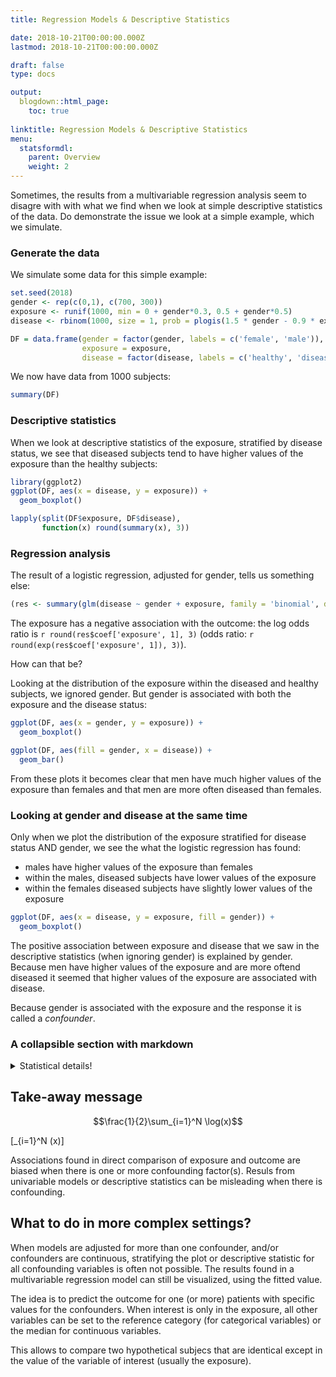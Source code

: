 ```yaml
---
title: Regression Models & Descriptive Statistics

date: 2018-10-21T00:00:00.000Z
lastmod: 2018-10-21T00:00:00.000Z

draft: false
type: docs

output:
  blogdown::html_page:
    toc: true
    
linktitle: Regression Models & Descriptive Statistics
menu:
  statsformdl:
    parent: Overview
    weight: 2
---
```


Sometimes, the results from a multivariable regression analysis seem to disagre
with with what we find when we look at simple descriptive statistics of the
data. Do demonstrate the issue we look at a simple example, which we simulate.

### Generate the data
We simulate some data for this simple example:
```r
set.seed(2018)
gender <- rep(c(0,1), c(700, 300))
exposure <- runif(1000, min = 0 + gender*0.3, 0.5 + gender*0.5)
disease <- rbinom(1000, size = 1, prob = plogis(1.5 * gender - 0.9 * exposure))

DF = data.frame(gender = factor(gender, labels = c('female', 'male')),
                exposure = exposure,
                disease = factor(disease, labels = c('healthy', 'diseased')))
```

We now have data from 1000 subjects:
```r
summary(DF)
```

### Descriptive statistics
When we look at descriptive statistics of the exposure, stratified by disease
status, we see that diseased subjects tend to have higher values of the exposure
than the healthy subjects:
```r
library(ggplot2)
ggplot(DF, aes(x = disease, y = exposure)) + 
  geom_boxplot()

lapply(split(DF$exposure, DF$disease),
       function(x) round(summary(x), 3))
```

### Regression analysis
The result of a logistic regression, adjusted for gender, tells us something
else:
```r
(res <- summary(glm(disease ~ gender + exposure, family = 'binomial', data = DF)))
```
The exposure has a negative association with the outcome: the log odds ratio is
`r round(res$coef['exposure', 1], 3)`
(odds ratio: `r round(exp(res$coef['exposure', 1]), 3)`).

How can that be?

Looking at the distribution of the exposure within the diseased and healthy
subjects, we ignored gender. But gender is associated with both the exposure
and the disease status:

```r
ggplot(DF, aes(x = gender, y = exposure)) +
  geom_boxplot()

ggplot(DF, aes(fill = gender, x = disease)) + 
  geom_bar()
```

From these plots it becomes clear that men have much higher values of the exposure
than females and that men are more often diseased than females.

### Looking at gender and disease at the same time
Only when we plot the distribution of the exposure stratified for disease 
status AND gender, we see the what the logistic regression has found:

* males have higher values of the exposure than females
* within the males, diseased subjects have lower values of the exposure
* within the females diseased subjects have slightly lower values of the exposure

```r
ggplot(DF, aes(x = disease, y = exposure, fill = gender)) + 
  geom_boxplot()
```

The positive association between exposure and disease that we saw in the
descriptive statistics (when ignoring gender) is explained by gender. 
Because men have higher values of the exposure and are more oftend diseased
it seemed that higher values of the exposure are associated with disease.

Because gender is associated with the exposure and the response it is called
a *confounder*.


### A collapsible section with markdown
<details>
  <summary>Statistical details!</summary>
  
  **Heading**
  
  1. A numbered
  2. list
     * With some
     * Sub bullets
     
```r
summary(rnorm(500))
```

$$\frac{1}{2}\sum_{i=1}^N \log(x)$$

</details>



## Take-away message
$$\frac{1}{2}\sum_{i=1}^N \log(x)$$

\[\frac{1}{2}\sum_{i=1}^N \log(x)\]


Associations found in direct comparison of exposure and outcome are biased when
there is one or more confounding factor(s).
Resuls from univariable models or descriptive statistics can be misleading when
there is confounding.


## What to do in more complex settings?
When models are adjusted for more than one confounder, and/or confounders are
continuous, stratifying the plot or descriptive statistic for all confounding
variables is often not possible. 
The results found in a multivariable regression model can still be visualized,
using the fitted value.

The idea is to predict the outcome for one (or more) patients with specific
values for the confounders. When interest is only in the exposure, all other
variables can be set to the reference category (for categorical variables)
or the median for continuous variables.

This allows to compare two hypothetical subjecs that are identical except in
the value of the variable of interest (usually the exposure).
